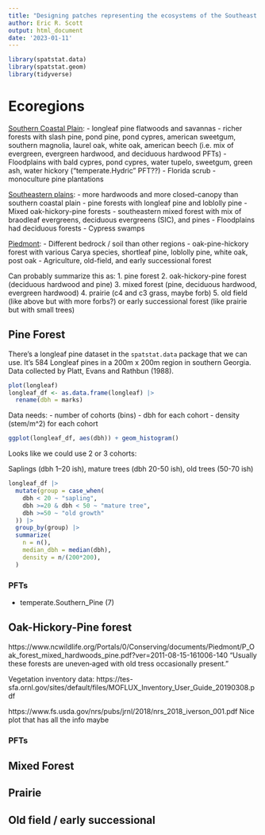 ```yaml
---
title: "Designing patches representing the ecosystems of the Southeast US"
author: Eric R. Scott
output: html_document
date: '2023-01-11'
---
```


```r
library(spatstat.data)
library(spatstat.geom)
library(tidyverse)
```

# Ecoregions

[Southern Coastal Plain](https://bplant.org/region/134): 
 - longleaf pine flatwoods and savannas
 - richer forests with slash pine, pond pine, pond cypres, american sweetgum, southern magnolia, laurel oak, white oak, american beech (i.e. mix of evergreen, evergreen hardwood, and deciduous hardwood PFTs)
 - Floodplains with bald cypres, pond cypres, water tupelo, sweetgum, green ash, water hickory ("temperate.Hydric" PFT??)
 - Florida scrub
 - monoculture pine plantations

[Southeastern plains](https://bplant.org/region/123): 
- more hardwoods and more closed-canopy than southern coastal plain
- pine forests with longleaf pine and loblolly pine
- Mixed oak-hickory-pine forests
- southeastern mixed forest with mix of braodleaf evergreens, deciduous evergreens (SIC), and pines
- Floodplains had deciduous forests
- Cypress swamps

[Piedmont](https://bplant.org/region/102):
- Different bedrock / soil than other regions
- oak-pine-hickory forest with various Carya species, shortleaf pine, loblolly pine, white oak, post oak
- Agriculture, old-field, and early successional forest


Can probably summarize this as:
1. pine forest
2. oak-hickory-pine forest (deciduous hardwood and pine)
3. mixed forest (pine, deciduous hardwood, evergreen hardwood)
4. prairie (c4 and c3 grass, maybe forb)
5. old field (like above but with more forbs?) or early successional forest (like prairie but with small trees)

## Pine Forest

There's a longleaf pine dataset in the `spatstat.data` package that we can use.  It's 584 Longleaf pines in a 200m x 200m region in southern Georgia.  Data collected by Platt, Evans and Rathbun (1988).

```r
plot(longleaf)
longleaf_df <- as.data.frame(longleaf) |> 
  rename(dbh = marks)
```

Data needs:
- number of cohorts (bins)
- dbh for each cohort
- density (stem/m^2) for each cohort

```r
ggplot(longleaf_df, aes(dbh)) + geom_histogram()
```

Looks like we could use 2 or 3 cohorts:

Saplings (dbh 1--20 ish), mature trees (dbh 20-50 ish), old trees (50-70 ish)

```r
longleaf_df |> 
  mutate(group = case_when(
    dbh < 20 ~ "sapling",
    dbh >=20 & dbh < 50 ~ "mature tree",
    dbh >=50 ~ "old growth"
  )) |> 
  group_by(group) |> 
  summarize(
    n = n(),
    median_dbh = median(dbh),
    density = n/(200*200),
  )

```

### PFTs

- temperate.Southern_Pine (7)

## Oak-Hickory-Pine forest

https://www.ncwildlife.org/Portals/0/Conserving/documents/Piedmont/P_Oak_forest_mixed_hardwoods_pine.pdf?ver=2011-08-15-161006-140
"Usually these forests are uneven‐aged with old tress occasionally present."

Vegetation inventory data: https://tes-sfa.ornl.gov/sites/default/files/MOFLUX_Inventory_User_Guide_20190308.pdf

https://www.fs.usda.gov/nrs/pubs/jrnl/2018/nrs_2018_iverson_001.pdf
Nice plot that has all the info maybe

### PFTs



## Mixed Forest



## Prairie



## Old field / early successional

